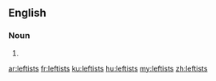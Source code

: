 ==English==

===Noun===
{{head|en|plural}}

# {{plural of|leftist|lang=en|nocat=1}}

[[ar:leftists]]
[[fr:leftists]]
[[ku:leftists]]
[[hu:leftists]]
[[my:leftists]]
[[zh:leftists]]